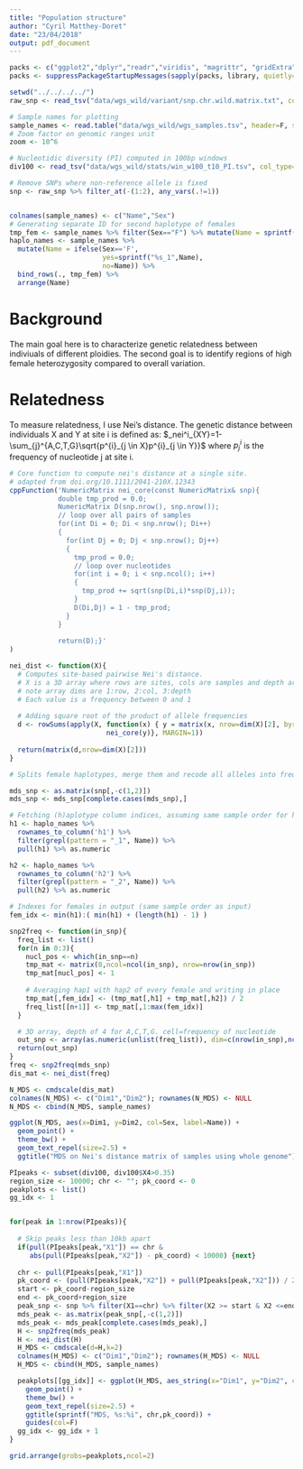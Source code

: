 ```yaml
---
title: "Population structure"
author: "Cyril Matthey-Doret"
date: "23/04/2018"
output: pdf_document
---
```


```r
packs <- c("ggplot2","dplyr","readr","viridis", "magrittr", "gridExtra", "ggrepel", "Rcpp", "tibble")
packs <- suppressPackageStartupMessages(sapply(packs, library, quietly=T, character.only=T))

setwd("../../../../")
raw_snp <- read_tsv("data/wgs_wild/variant/snp.chr.wild.matrix.txt", col_names=F, na='.', col_types = cols())

# Sample names for plotting
sample_names <- read.table("data/wgs_wild/wgs_samples.tsv", header=F, stringsAsFactors = F)
# Zoom factor on genomic ranges unit
zoom <- 10^6

# Nucleotidic diversity (PI) computed in 100bp windows
div100 <- read_tsv("data/wgs_wild/stats/win_w100_t10_PI.tsv", col_type=cols(), col_names=F)

```

```r

# Remove SNPs where non-reference allele is fixed
snp <- raw_snp %>% filter_at(-(1:2), any_vars(.!=1))


colnames(sample_names) <- c("Name","Sex")
# Generating separate ID for second haplotype of females
tmp_fem <- sample_names %>% filter(Sex=="F") %>% mutate(Name = sprintf("%s_2", Name))
haplo_names <- sample_names %>% 
  mutate(Name = ifelse(Sex=='F', 
                       yes=sprintf("%s_1",Name),
                       no=Name)) %>%
  bind_rows(., tmp_fem) %>%
  arrange(Name)


```

# Background
The main goal here is to characterize genetic relatedness between indiviuals of different ploidies. The second goal is to identify regions of high female heterozygosity compared to overall variation.

# Relatedness
To measure relatedness, I use Nei's distance. The genetic distance between individuals X and Y at site i is defined as: $_nei^i_{XY}=1-\sum_{j}^{A,C,T,G}\sqrt{p^{i}_{j \in X}p^{i}_{j \in Y}}$ where $p_j^i$ is the frequency of nucleotide j at site i.

```r

# Core function to compute nei's distance at a single site.
# adapted from doi.org/10.1111/2041-210X.12343
cppFunction('NumericMatrix nei_core(const NumericMatrix& snp){
            double tmp_prod = 0.0;
            NumericMatrix D(snp.nrow(), snp.nrow());
            // loop over all pairs of samples
            for(int Di = 0; Di < snp.nrow(); Di++)
            {
              for(int Dj = 0; Dj < snp.nrow(); Dj++)
              {
                tmp_prod = 0.0;
                // loop over nucleotides
                for(int i = 0; i < snp.ncol(); i++)
                {
                  tmp_prod += sqrt(snp(Di,i)*snp(Dj,i));
                }
                D(Di,Dj) = 1 - tmp_prod;
              }
            }
            
            return(D);}'
)

nei_dist <- function(X){
  # Computes site-based pairwise Nei's distance.
  # X is a 3D array where rows are sites, cols are samples and depth are alleles
  # note array dims are 1:row, 2:col, 3:depth
  # Each value is a frequency between 0 and 1
  
  # Adding square root of the product of allele frequencies
  d <- rowSums(apply(X, function(x) { y = matrix(x, nrow=dim(X)[2], byrow=F);
                        nei_core(y)}, MARGIN=1))
  
  return(matrix(d,nrow=dim(X)[2]))
}

```


```r

# Splits female haplotypes, merge them and recode all alleles into frequencies. Note this code depends on the fact that samples are ordered by names with females at the end of the list....

mds_snp <- as.matrix(snp[,-c(1,2)])
mds_snp <- mds_snp[complete.cases(mds_snp),]

# Fetching (h)aplotype column indices, assuming same sample order for h1 and h2
h1 <- haplo_names %>% 
  rownames_to_column('h1') %>% 
  filter(grepl(pattern = "_1", Name)) %>%
  pull(h1) %>% as.numeric

h2 <- haplo_names %>% 
  rownames_to_column('h2') %>% 
  filter(grepl(pattern = "_2", Name)) %>%
  pull(h2) %>% as.numeric

# Indexes for females in output (same sample order as input)
fem_idx <- min(h1):( min(h1) + (length(h1) - 1) )

snp2freq <- function(in_snp){
  freq_list <- list()
  for(n in 0:3){
    nucl_pos <- which(in_snp==n)
    tmp_mat <- matrix(0,ncol=ncol(in_snp), nrow=nrow(in_snp))
    tmp_mat[nucl_pos] <- 1
    
    # Averaging hap1 with hap2 of every female and writing in place
    tmp_mat[,fem_idx] <- (tmp_mat[,h1] + tmp_mat[,h2]) / 2
    freq_list[[n+1]] <- tmp_mat[,1:max(fem_idx)]
  }

  # 3D array, depth of 4 for A,C,T,G. cell=frequency of nucleotide
  out_snp <- array(as.numeric(unlist(freq_list)), dim=c(nrow(in_snp),ncol(in_snp)-length(fem_idx),4))
  return(out_snp)
}
freq <- snp2freq(mds_snp)
dis_mat <- nei_dist(freq)

```

```r

N_MDS <- cmdscale(dis_mat)
colnames(N_MDS) <- c("Dim1","Dim2"); rownames(N_MDS) <- NULL
N_MDS <- cbind(N_MDS, sample_names)

ggplot(N_MDS, aes(x=Dim1, y=Dim2, col=Sex, label=Name)) + 
  geom_point() + 
  theme_bw() + 
  geom_text_repel(size=2.5) + 
  ggtitle("MDS on Nei's distance matrix of samples using whole genome")


```

```r

PIpeaks <- subset(div100, div100$X4>0.35)
region_size <- 10000; chr <- ""; pk_coord <- 0
peakplots <- list()
gg_idx <- 1


for(peak in 1:nrow(PIpeaks)){
  
  # Skip peaks less than 10kb apart
  if(pull(PIpeaks[peak,"X1"]) == chr & 
     abs(pull(PIpeaks[peak,"X2"]) - pk_coord) < 10000) {next}
  
  chr <- pull(PIpeaks[peak,"X1"])
  pk_coord <- (pull(PIpeaks[peak,"X2"]) + pull(PIpeaks[peak,"X2"])) / 2
  start <- pk_coord-region_size
  end <- pk_coord+region_size
  peak_snp <- snp %>% filter(X1==chr) %>% filter(X2 >= start & X2 <=end)
  mds_peak <- as.matrix(peak_snp[,-c(1,2)])
  mds_peak <- mds_peak[complete.cases(mds_peak),]
  H <- snp2freq(mds_peak)
  H <- nei_dist(H)
  H_MDS <- cmdscale(d=H,k=2)
  colnames(H_MDS) <- c("Dim1","Dim2"); rownames(H_MDS) <- NULL
  H_MDS <- cbind(H_MDS, sample_names)

  peakplots[[gg_idx]] <- ggplot(H_MDS, aes_string(x="Dim1", y="Dim2", col="Sex", label="Name")) + 
    geom_point() + 
    theme_bw() + 
    geom_text_repel(size=2.5) + 
    ggtitle(sprintf("MDS, %s:%i", chr,pk_coord)) + 
    guides(col=F)
  gg_idx <- gg_idx + 1
}

grid.arrange(grobs=peakplots,ncol=2)
```


```r
```